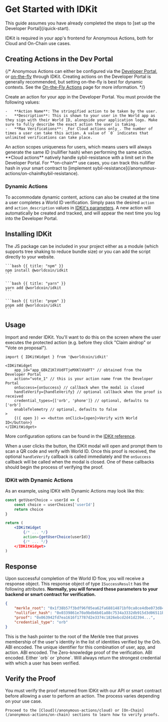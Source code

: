 # Get Started with IDKit

<Note>
    This guide assumes you have already completed the steps to [set up the Developer Portal](/quick-start).
</Note>

IDKit is required in your app's frontend for Anonymous Actions, both for Cloud and On-Chain use cases.

## Creating Actions in the Dev Portal

{/* <Note>
    Anonymous Actions can either be configured via the [Developer Portal](https://developer.worldcoin.org), or [on-the-fly](/advanced/actions-on-the-fly) through IDKit. Creating actions on the Developer Portal is generally recommended, but setting on-the-fly is best for dynamic contexts.
    See the [On-the-Fly Actions](/advanced/actions-on-the-fly) page for more information.
</Note> */}

Create an action for your app in the Developer Portal. You must provide the following values:

    -   **Action Name**: The stringified action to be taken by the user.
    -   **Description**: This is shown to your user in the World app as they sign with their World ID, alongside your application logo. Make sure to fully describe the exact action the user is taking.
    -   **Max Verifications**: _For Cloud actions only_. The number of times a user can take this action. A value of `0` indicates that unlimited verifications can take place.

<Note>
    An action scopes uniqueness for users, which means users will always generate the same ID (nullifier hash) when performing the same action. 
    **Cloud actions** natively handle sybil-resistance with a limit set in the Developer Portal.
    For **on-chain** use cases, you can track this nullifier hash in your smart contract to [implement sybil-resistance](/anonymous-actions/on-chain#sybil-resistance).
</Note>

### Dynamic Actions

To accommodate dynamic content, actions can also be created at the time a user completes a World ID verification. Simply pass the desired `action` and `action_description` values in [IDKit's parameters](/reference/idkit#parameters). A new action will automatically be created and tracked, and will appear the next time you log into the Developer Portal.

## Installing IDKit

The JS package can be included in your project either as a module (which supports tree shaking to reduce bundle size) or you can add the script directly to your website.

<CodeGroup title="Install IDKit">

    ```bash {{ title: "npm" }}
    npm install @worldcoin/idkit
    ```

    ```bash {{ title: "yarn" }}
    yarn add @worldcoin/idkit
    ```

    ```bash {{ title: "pnpm" }}
    pnpm add @worldcoin/idkit
    ```

</CodeGroup>

## Usage

Import and render IDKit. You'll want to do this on the screen where the user executes the protected action (e.g. before they click "Claim airdrop" or "Vote on proposal").

```tsx
import { IDKitWidget } from '@worldcoin/idkit'

<IDKitWidget
    app_id="app_GBkZ1KlVUdFTjeMXKlVUdFT" // obtained from the Developer Portal
    action="vote_1" // this is your action name from the Developer Portal
    onSuccess={onSuccess} // callback when the modal is closed
    handleVerify={handleVerify} // optional callback when the proof is received
    credential_types={['orb', 'phone']} // optional, defaults to ['orb']
    enableTelemetry // optional, defaults to false
>
    {({ open }) => <button onClick={open}>Verify with World ID</button>}
</IDKitWidget>
```

More configuration options can be found in the [IDKit reference](/reference/idkit).

When a user clicks the button, the IDKit modal will open and prompt them to scan a QR code and verify with World ID. Once this proof is received, the optional `handleVerify` callback is called immediately and the `onSuccess` callback will be called when the modal is closed.
One of these callbacks should begin the process of verifying the proof.

### IDKit with Dynamic Actions

As an example, using IDKit with Dynamic Actions may look like this:

```jsx
const getUserChoice = userId => {
	const choice = userChoices['userId']
	return choice
}

return (
	<IDKitWidget
        {/* ... */}
		action={getUserChoice(userId)}
        {/* ... */}
    </IDKitWidget>
)
```


## Response

Upon successful completion of the World ID flow, you will receive a response object. This response object of type `ISuccessResult` has the following attributes. **Normally, you will forward these parameters to your backend or smart contract for verification.**

```json {{ title: 'ISuccessResult' }}
{
    "merkle_root": "0x1f38b57f3bdf96f05ea62fa68814871bf0ca8ce4dbe073d8497d5a6b0a53e5e0",
    "nullifier_hash": "0x0339861e70a9bdb6b01a88c7534a3332db915d3d06511b79a5724221a6958fbe",
    "proof": "0x063942fd7ea1616f17787d2e3374c1826ebcd2d41d2394...",
    "credential_type": "orb"
}
```

<Properties>
	<Property name="merkle_root" type="string">
		This is the hash pointer to the root of the Merkle tree that proves membership of the user's identity in the list of identities verified by the Orb. ABI encoded.
	</Property>
	<Property name="nullifier_hash" type="string">
		The unique identifier for this combination of user, app, and action. ABI encoded.
	</Property>
	<Property name="proof" type="string">
		The Zero-knowledge proof of the verification. ABI encoded.
	</Property>
	<Property name="credential_type" type='"orb" | "phone"'>
		Either `orb` or `phone`. Will always return the strongest credential with which a user has been verified.
	</Property>
</Properties>

## Verify the Proof

<Note type="warning">
    You must verify the proof returned from IDKit with our API or smart contract before allowing a user to perform an action. The process varies depending on your use case.
    
    Proceed to the [Cloud](/anonymous-actions/cloud) or [On-Chain](/anonymous-actions/on-chain) sections to learn how to verify proofs.
</Note>